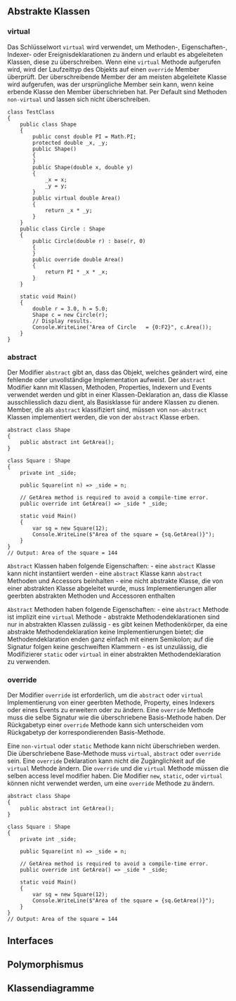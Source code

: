 ## Abstrakte Klassen

### virtual

Das Schlüsselwort `virtual` wird verwendet, um Methoden-, Eigenschaften-, Indexer- oder Ereignisdeklarationen zu ändern und erlaubt es abgeleiteten Klassen, diese zu überschreiben. Wenn eine `virtual` Methode aufgerufen wird, wird der Laufzeittyp des Objekts auf einen `override` Member überprüft. Der überschreibende Member der am meisten abgeleitete Klasse wird aufgerufen, was der ursprüngliche Member sein kann, wenn keine erbende Klasse den Member überschrieben hat. Per Default sind Methoden `non-virtual` und lassen sich nicht überschreiben.

```.csharp
class TestClass
{
    public class Shape
    {
        public const double PI = Math.PI;
        protected double _x, _y;
        public Shape()
        {
        }
        public Shape(double x, double y)
        {
            _x = x;
            _y = y;
        }
        public virtual double Area()
        {
            return _x * _y;
        }
    }
    public class Circle : Shape
    {
        public Circle(double r) : base(r, 0)
        {
        }
        public override double Area()
        {
            return PI * _x * _x;
        }
    }

    static void Main()
    {
        double r = 3.0, h = 5.0;
        Shape c = new Circle(r);
        // Display results.
        Console.WriteLine("Area of Circle   = {0:F2}", c.Area());
    }
}
```

### abstract

Der Modifier `abstract` gibt an, dass das Objekt, welches geändert wird, eine fehlende oder unvollständige Implementation aufweist. Der `abstract` Modifier kann mit Klassen, Methoden, Properties, Indexern und Events verwendet werden und gibt in einer Klassen-Deklaration an, dass die Klasse ausschliesslich dazu dient, als Basisklasse für andere Klassen zu dienen. Member, die als `abstract` klassifiziert sind, müssen von `non-abstract` Klassen implementiert werden, die von der `abstract` Klasse erben.

```.csharp
abstract class Shape
{
    public abstract int GetArea();
}

class Square : Shape
{
    private int _side;

    public Square(int n) => _side = n;

    // GetArea method is required to avoid a compile-time error.
    public override int GetArea() => _side * _side;

    static void Main()
    {
        var sq = new Square(12);
        Console.WriteLine($"Area of the square = {sq.GetArea()}");
    }
}
// Output: Area of the square = 144
```

`Abstract` Klassen haben folgende Eigenschaften:
    - eine `abstract` Klasse kann nicht instantiiert werden
    - eine `abstract` Klasse kann `abstract` Methoden und Accessors beinhalten
    - eine nicht abstrakte Klasse, die von einer abstrakten Klasse abgeleitet wurde, muss Implementierungen aller geerbten abstrakten Methoden und Accessoren enthalten

`Abstract` Methoden haben folgende Eigenschaften:
    - eine `abstract` Methode ist implizit eine `virtual` Methode
    - abstrakte Methodendeklarationen sind nur in abstrakten Klassen zulässig
    - es gibt keinen Methodenkörper, da eine abstrakte Methodendeklaration keine Implementierungen bietet; die Methodendeklaration enden ganz einfach mit einem Semikolon; auf die Signatur folgen keine geschweiften Klammern
    - es ist unzulässig, die Modifizierer `static` oder `virtual` in einer abstrakten Methodendeklaration zu verwenden.

### override

Der Modifier `override` ist erforderlich, um die `abstract` oder `virtual` Implementierung von einer geerbten Methode, Property, eines Indexers oder eines Events zu erweitern oder zu ändern. Eine `override` Methode muss die selbe Signatur wie die überschriebene Basis-Methode haben. Der Rückgabetyp einer `override` Methode kann sich unterscheiden vom Rückgabetyp der korrespondierenden Basis-Methode. 

Eine `non-virtual` oder `static` Methode kann nicht überschrieben werden. Die überschriebene Base-Methode muss `virtual`, `abstract` oder `override` sein. Eine `override` Deklaration kann nicht die Zugänglichkeit auf die `virtual` Methode ändern. Die `override` und die `virtual` Methode müssen die selben access level modifier haben. Die Modifier `new`, `static`, oder `virtual` können nicht verwendet werden, um eine `override` Methode zu ändern.

```.csharp
abstract class Shape
{
    public abstract int GetArea();
}

class Square : Shape
{
    private int _side;

    public Square(int n) => _side = n;

    // GetArea method is required to avoid a compile-time error.
    public override int GetArea() => _side * _side;

    static void Main()
    {
        var sq = new Square(12);
        Console.WriteLine($"Area of the square = {sq.GetArea()}");
    }
}
// Output: Area of the square = 144
```

## Interfaces

## Polymorphismus

## Klassendiagramme
